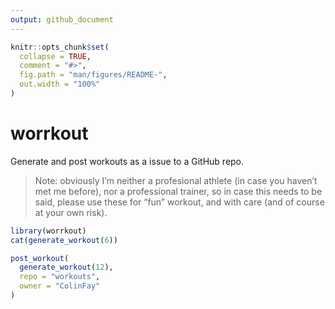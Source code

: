 ```yaml
---
output: github_document
---
```


<!-- README.md is generated from README.Rmd. Please edit that file -->

```r
knitr::opts_chunk$set(
  collapse = TRUE,
  comment = "#>",
  fig.path = "man/figures/README-",
  out.width = "100%"
)
```

# worrkout

Generate and post workouts as a issue to a GitHub repo. 

> Note: obviously I'm neither a profesional athlete (in case you haven't met me before), nor a professional trainer, so in case this needs to be said, please use these for "fun" workout, and with care (and of course at your own risk).

```r
library(worrkout)
cat(generate_workout(6))
```

```r
post_workout(
  generate_workout(12), 
  repo = "workouts", 
  owner = "ColinFay"
)
```



